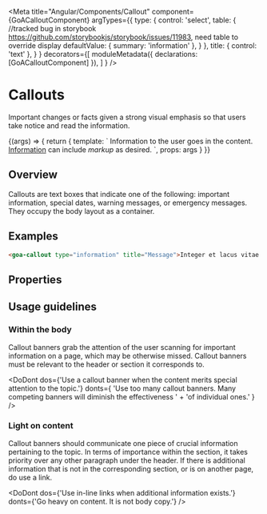 

<Meta title="Angular/Components/Callout"
  component={GoACalloutComponent}
  argTypes={{
      type: {
        control: 'select',
        table: { //tracked bug in storybook https://github.com/storybookjs/storybook/issues/11983, need table to override display
           defaultValue: { summary: 'information' },
        }
      },
      title: { control: 'text' },
    }
  }
  decorators={[
        moduleMetadata({ declarations: [GoACalloutComponent] }),
    ]
} />

# Callouts
Important changes or facts given a strong visual emphasis so that users take
notice and read the information.

<Canvas>
  <Story name="Variants" height={300}
    args={{
      type: 'information',
      title: 'Callout Title',
    }}
   >
    {(args) => {
      return {
        template: `
          <goa-callout [type]="type" [title]="title">
            Information to the user goes in the content. <a href="some.server">Information</a> can include <i>markup</i> as desired.
          </goa-callout>`,
        props: args
      }
    }}
  </Story>
</Canvas>



## Overview
Callouts are text boxes that indicate one of the following: important information,
special dates, warning messages, or emergency messages. They occupy the body
layout as a container.

## Examples
```html
<goa-callout type="information" title="Message">Integer et lacus vitae ante faucibus fringilla in in lacus. Nullam bibendum, arcu ut commodo ultrices, justo eros vehicula magna, convallis ultricies velit metus at magna.</goa-callout>
```

## Properties
<Description of={GoACalloutComponent} />
<ArgsTable of={GoACalloutComponent} />

## Usage guidelines
### Within the body
Callout banners grab the attention of the user scanning for important information on
a page, which may be otherwise missed. Callout banners must be relevant to the header
or section it corresponds to.

<DoDont
  dos={'Use a callout banner when the content merits special attention to the topic.'}
  donts={
    'Use too many callout banners. Many competing banners will diminish the effectiveness ' +
    'of individual ones.'
  }
/>

### Light on content
Callout banners should communicate one piece of crucial information pertaining to the topic. In terms of importance within the section, it takes priority over any other paragraph under the header. If there is additional information that is not in the corresponding section, or is on another page, do use a link.

<DoDont
  dos={'Use in-line links when additional information exists.'}
  donts={'Go heavy on content. It is not body copy.'}
/>

